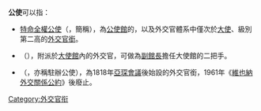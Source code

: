 '''公使'''可以指：
*[[特命全權公使|特命全權公使]]（{{lang|en|Envoy Extraordinary and Minister Plenipotentiary}}，簡稱{{lang|en|Envoy}}），為[[公使館|公使館]]的{{Link-en|使領館館長|Head of mission|館長}}，以及外交官體系中僅次於[[大使|大使]]、級別第二高的[[外交官銜|外交官銜]]。
*{{Link-sv|公使 (大使館)|Minister (diplomat)|公使}}（{{lang|en|Minister}}），附派於[[大使館|大使館]]內的外交官，可做為[[使領館副館長|副館長]]擔任大使館的二把手。
*{{Link-de|常駐公使|Ministerresident}}（{{lang|en|Minister Resident}}，亦稱駐辦公使），為1818年[[亞琛會議|亞琛會議]]後始設的外交官銜，1961年《[[維也納外交關係公約|維也納外交關係公約]]》後廢止。
{{disambig|C|Cat=二字稱謂消歧義}}
{{外交}}

[[Category:外交官衔|Category:外交官衔]]